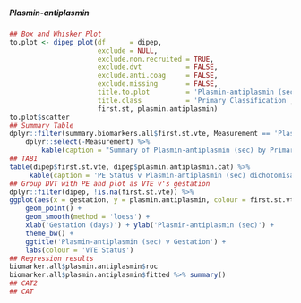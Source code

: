 ##### Plasmin-antiplasmin

```r
## Box and Whisker Plot
to.plot <- dipep_plot(df      = dipep,
                      exclude = NULL,
                      exclude.non.recruited = TRUE,
                      exclude.dvt           = FALSE,
                      exclude.anti.coag     = FALSE,
                      exclude.missing       = FALSE,
                      title.to.plot         = 'Plasmin-antiplasmin (sec)',
                      title.class           = 'Primary Classification',
                      first.st, plasmin.antiplasmin)
to.plot$scatter
## Summary Table
dplyr::filter(summary.biomarkers.all$first.st.vte, Measurement == 'Plasmin-antiplasmin') %>%
    dplyr::select(-Measurement) %>%
        kable(caption = "Summary of Plasmin-antiplasmin (sec) by Primary Classification")
## TAB1
table(dipep$first.st.vte, dipep$plasmin.antiplasmin.cat) %>%
     kable(caption = 'PE Status v Plasmin-antiplasmin (sec) dichotomisation')
## Group DVT with PE and plot as VTE v's gestation
dplyr::filter(dipep, !is.na(first.st.vte)) %>%
ggplot(aes(x = gestation, y = plasmin.antiplasmin, colour = first.st.vte)) +
    geom_point() +
    geom_smooth(method = 'loess') +
    xlab('Gestation (days)') + ylab('Plasmin-antiplasmin (sec)') +
    theme_bw() +
    ggtitle('Plasmin-antiplasmin (sec) v Gestation') +
    labs(colour = 'VTE Status')
## Regression results
biomarker.all$plasmin.antiplasmin$roc
biomarker.all$plasmin.antiplasmin$fitted %>% summary()
## CAT2
## CAT

```
